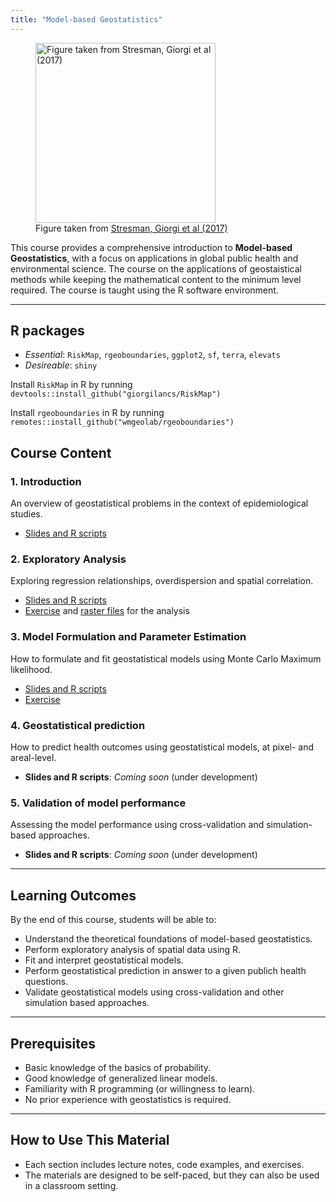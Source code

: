 ```yaml
---
title: "Model-based Geostatistics"
---
```


![Figure taken from [Stresman, Giorgi et al (2017)](https://www.nature.com/articles/srep45849)](MBG/course_cover.jpg){height="3in"}

This course provides a comprehensive introduction to **Model-based Geostatistics**, with a focus on applications in global public health and environmental science. The course on the applications of geostaistical methods while keeping the mathematical content to the minimum level required. The course is taught using the R software environment.

------------------------------------------------------------------------

## R packages

-   *Essential*: `RiskMap`, `rgeoboundaries`, `ggplot2`, `sf`, `terra`, `elevats`
-   *Desireable*: `shiny`

Install `RiskMap` in R by running `devtools::install_github("giorgilancs/RiskMap")`

Install `rgeoboundaries` in R by running `remotes::install_github("wmgeolab/rgeoboundaries")`

## Course Content

### 1. Introduction

An overview of geostatistical problems in the context of epidemiological studies.

-   [Slides and R scripts](MBG/introduction.qmd)

### 2. Exploratory Analysis

Exploring regression relationships, overdispersion and spatial correlation.

-   [Slides and R scripts](MBG/exp_analysis.qmd)
-   [Exercise](MBG/Exercises/Exercise-1.pdf) and [raster files](MBG/Data/Tanzania_rasters.zip) for the analysis

### 3. Model Formulation and Parameter Estimation

How to formulate and fit geostatistical models using Monte Carlo Maximum likelihood.

-   [Slides and R scripts](MBG/estimation.qmd)
-   [Exercise](MBG/Exercises/Exercise-2.pdf)

### 4. Geostatistical prediction

How to predict health outcomes using geostatistical models, at pixel- and areal-level.

-   **Slides and R scripts**: *Coming soon* (under development)

### 5. Validation of model performance

Assessing the model performance using cross-validation and simulation-based approaches.

-   **Slides and R scripts**: *Coming soon* (under development)

------------------------------------------------------------------------

## Learning Outcomes

By the end of this course, students will be able to:

-   Understand the theoretical foundations of model-based geostatistics.
-   Perform exploratory analysis of spatial data using R.
-   Fit and interpret geostatistical models.
-   Perform geostatistical prediction in answer to a given publich health questions.
-   Validate geostatistical models using cross-validation and other simulation based approaches.

------------------------------------------------------------------------

## Prerequisites

-   Basic knowledge of the basics of probability.
-   Good knowledge of generalized linear models.
-   Familiarity with R programming (or willingness to learn).
-   No prior experience with geostatistics is required.

------------------------------------------------------------------------

## How to Use This Material

-   Each section includes lecture notes, code examples, and exercises.
-   The materials are designed to be self-paced, but they can also be used in a classroom setting.
